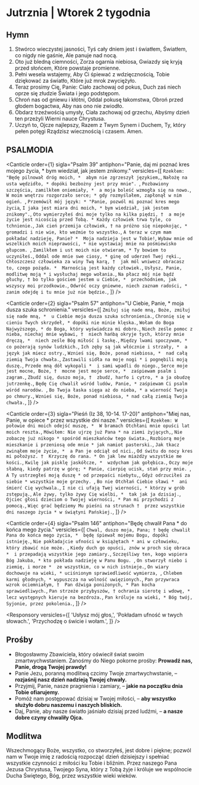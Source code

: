 # Jutrznia | Wtorek 2 tygodnia

<OpeningVersicle />

## Hymn

1. Stwórco wieczystej jasności,
   Tyś cały dniem jest i światłem,
   Światłem, co nigdy nie gaśnie,
   Ale panuje nad nocą.
2. Oto już bledną ciemności,
   Zorza ogarnia niebiosa,
   Gwiazdy się kryją przed słońcem,
   Które powstaje promienne.
3. Pełni wesela wstajemy,
   Aby Ci śpiewać z wdzięcznością,
   Tobie dziękować za światło,
   Które już mrok zwyciężyło.
4. Teraz prosimy Cię, Panie:
   Ciało zachowaj od pokus,
   Duch zaś niech oprze się złudzie
   Świata i jego podstępom.
5. Chroń nas od gniewu i kłótni,
   Oddal pokusę łakomstwa,
   Obroń przed głodem bogactwa,
   Aby nas ono nie zwiodło.
6. Obdarz trzeźwością umysły,
   Ciała zachowaj od grzechu,
   Abyśmy dzień ten przeżyli
   Wierni nauce Chrystusa.
7. Uczyń to, Ojcze najlepszy,
   Razem z Twym Synem i Duchem,
   Ty, który pełen potęgi
   Rządzisz wiecznością i czasem. Amen.

## PSALMODIA

<Canticle
  order={1}
  sigla="Psalm 39"
  antiphon="Panie, daj mi poznać kres mojego życia, * bym wiedział, jak jestem znikomy."
  versicles={[
    `Rzekłem: "Będę pilnował dróg moich, * 
abym nie zgrzeszył językiem,`,
    `Nałożę na usta wędzidło, *
dopóki bezbożny jest przy mnie". `,
    `Pozbawiony szczęścia, zamilkłem oniemiały, * 
a moja boleść wzmogła się na nowo.`,
    `W moim wnętrzu rozgorzało serce; *
gdy rozmyślałem, zapłonął w nim ogień. `,
    `Przemówił mój język: *
"Panie, pozwól mi poznać kres mego życia`,
    `I jaka jest miara dni moich, *
bym wiedział, jak jestem znikomy".`,
    `Oto wymierzyłeś dni moje tylko na kilka piędzi, † 
a moje życie jest nicością przed Tobą. *
Każdy człowiek trwa tyle, co tchnienie.`,
    `Jak cień przemija człowiek, †
na próżno się niepokojąc, *
gromadzi i nie wie, kto weźmie to wszystko.`,
    `A teraz w czym mam pokładać nadzieję, Panie? * 
Moja nadzieja jest w Tobie!`,
    `Wybaw mnie od wszelkich moich nieprawości, *
nie wystawiaj mnie na pośmiewisko głupcom. `,
    `Zamilkłem i ust moich nie otwieram, *
Ty bowiem to uczyniłeś.`,
    `Oddal ode mnie swe ciosy, *
ginę od uderzeń Twej ręki.`,
    `Chłoszczesz człowieka za winy Twą karą, † 
jak mól wniwecz obracasz to, czego pożąda. * 
Marnością jest każdy człowiek.`,
    `Usłysz, Panie, modlitwę moją *
i wysłuchaj mego wołania.`,
    `Na płacz mój nie bądź głuchy, †
bo tylko gościem jestem u Ciebie, * 
przechodniem, jak wszyscy moi przodkowie.`,
    `Odwróć oczy gniewne, niech zaznam radości, *
zanim odejdę i tu mnie już nie będzie.`,
  ]}
/>

<Canticle
  order={2}
  sigla="Psalm 57"
  antiphon="U Ciebie, Panie, * moja dusza szuka schronienia."
  versicles={[
    `Zmiłuj się nade mną, Boże, zmiłuj się nade mną, * 
u Ciebie moja dusza szuka schronienia.`,
    `Chronię się w cieniu Twych skrzydeł, *
dopóki nie minie klęska.`,
    `Wołam do Boga Najwyższego, *
do Boga, który wyświadcza mi dobro.`,
    `Niech ześle pomoc z nieba, niechaj mnie wybawi, † 
niech hańbą okryje tych, którzy mnie dręczą, * 
niech ześle Bóg miłość i łaskę.`,
    `Między lwami spoczywam, * 
co pożerają synów ludzkich.`,
    `Ich zęby są jak włócznie i strzały, * 
a język jak miecz ostry.`,
    `Wznieś się, Boże, ponad niebiosa, * 
nad całą ziemią Twoja chwała.`,
    `Zastawili sidła na moje nogi *
i pognębili moją duszę.`,
    `Przede mną dół wykopali * 
i sami wpadli do niego.`,
    `Serce moje jest mocne, Boże, † 
mocne jest moje serce, * 
zaśpiewam psalm i zagram.`,
    `Zbudź się, duszo moja, † 
zbudź, harfo i cytro, *
a ja obudzę jutrzenkę.`,
    `Będę Cię chwalił wśród ludów, Panie, *
zaśpiewam Ci psalm wśród narodów. `,
    `Bo Twoja łaska sięga aż do nieba, *
a wierność Twoja po chmury.`,
    `Wznieś się, Boże, ponad niebiosa, *
nad całą ziemią Twoja chwała.`,
  ]}
/>

<Canticle
  order={3}
  sigla="Pieśń (Iz 38, 10-14. 17-20)"
  antiphon="Miej nas, Panie, w opiece * przez wszystkie dni nasze."
  versicles={[
    `Rzekłem: W połowie dni moich odejść muszę, * 
W bramach Otchłani mnie opuści lat moich reszta.`,
    `Mówiłem: Nie ujrzę już Pana *
na ziemi żyjących,`,
    `Nie zobaczę już nikogo *
spośród mieszkańców tego świata.`,
    `Rozbiorą moje mieszkanie i przeniosą ode mnie *
jak namiot pasterski.`,
    `Jak tkacz zwinąłem moje życie, * 
a Pan je odciął od nici.`,
    `Od świtu do nocy kres mi położysz. † 
Krzyczę do rana. *
On jak lew miażdży wszystkie me kości.`,
    `Kwilę jak pisklę jaskółcze, * 
wzdycham jak gołębica.`,
    `Oczy moje słabną, kiedy patrzę w górę; *
Panie, cierpię ucisk, stań przy mnie. `,
    `A Ty ustrzegłeś moją duszę *
od przepaści niebytu,`,
    `Gdyż odrzuciłeś za siebie *
wszystkie moje grzechy. `,
    `Bo nie Otchłań Ciebie sławi * 
ani śmierć Cię wychwala.`,
    `I nie ci ufają Twej wierności, *
którzy w grób zstępują.`,
    `Ale żywy, tylko żywy Cię wielbi, * 
tak jak ja dzisiaj.`,
    `Ojciec głosi dzieciom o Twojej wierności, *
Pan mi przychodzi z pomocą.`,
    `Więc grać będziemy Mu pieśni na strunach † 
przez wszystkie dni naszego życia *
w świątyni Pańskiej.`,
  ]}
/>

<Canticle
  order={4}
  sigla="Psalm 146"
  antiphon="Będę chwalił Pana * do końca mego życia."
  versicles={[
    `Chwal, duszo moja, Pana; †
będę chwalił Pana do końca mego życia, * 
będę śpiewał mojemu Bogu, dopóki istnieję.`,
    `Nie pokładajcie ufności w książętach *
ani w człowieku, który zbawić nie może. `,
    `Kiedy duch go opuści, znów w proch się obraca * 
i przepadają wszystkie jego zamiary.`,
    `Szczęśliwy ten, kogo wspiera Bóg Jakuba, *
kto pokłada nadzieję w Panu Bogu. `,
    `On stworzył niebo i ziemię, i morze * 
ze wszystkim, co w nich istnieje.`,
    `On wiary dochowuje na wieki, *
uciśnionym sprawiedliwość wymierza, `,
    `Chlebem karmi głodnych, *
wypuszcza na wolność uwięzionych.`,
    `Pan przywraca wzrok ociemniałym, † 
Pan dźwiga poniżonych, *
Pan kocha sprawiedliwych.`,
    `Pan strzeże przybyszów, †
ochrania sierotę i wdowę, *
lecz występnych kieruje na bezdroża.`,
    `Pan króluje na wieki, *
Bóg twój, Syjonie, przez pokolenia.`,
  ]}
/>

<Passage
  sigla="Iz 55, 1"
  passage="O, wszyscy spragnieni, przyjdźcie do wody, przyjdźcie, choć nie macie pieniędzy! Kupujcie i spożywajcie, kupujcie bez pieniędzy i bez płacenia za wino i mleko."
/>

<Responsory
  versicles={[
    'Usłysz mój głos,',
    'Pokładam ufność w twych słowach.',
    'Przychodzę o świcie i wołam.',
  ]}
/>

<Benedictus antiphon="W pobożności i sprawiedliwości * będziemy przed Panem po wszystkie dni nasze." />

## Prośby

- Błogosławmy Zbawiciela, który oświecił świat swoim zmartwychwstaniem. Zanośmy do Niego pokorne prośby: **Prowadź nas, Panie, drogą Twojej prawdy!**
- Panie Jezu, poranną modlitwą czcimy Twoje zmartwychwstanie, – **rozjaśnij nasz dzień nadzieją Twojej chwały.**
- Przyjmij, Panie, nasze pragnienia i zamiary, – **jakie na początku dnia Tobie ofiarujemy.**
- Pomóż nam postępować dzisiaj w Twojej miłości, – **aby wszystko służyło dobru naszemu i naszych bliskich.**
- Daj, Panie, aby nasze światło jaśniało dzisiaj przed ludźmi, – **a nasze dobre czyny chwaliły Ojca.**

<CustomIntercessions type="lauds" />

<KyrieEleison />

<LordsPrayer />

## Modlitwa

Wszechmogący Boże, wszystko, co stworzyłeś, jest dobre i piękne; pozwól nam w Twoje imię z radością rozpocząć dzień dzisiejszy i spełniać wszystkie czynności z miłości ku Tobie i bliźnim. Przez naszego Pana Jezusa Chrystusa, Twojego Syna, który z Tobą żyje i króluje we wspólnocie Ducha Świętego, Bóg, przez wszystkie wieki wieków.

<Amen />

<BlessingAndConcludingVersicle />
